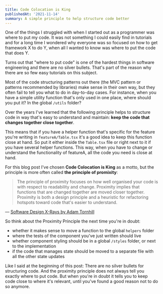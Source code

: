 ```yaml
---
title: Code Colocation is King
publishedAt: '2021-11-14'
summary: A simple principle to help structure code better
---
```


One of the things I struggled with when I started out as a programmer was where to put my code. It was not something I could easily find in tutorials and for a long time I wondered why everyone was so focused on how to get framework X to do Y, when all I wanted to know was where to put the code that does Y.

Turns out that "where to put code" is one of the hardest things in software engineering and there are no silver bullets. That's part of the reason why there are so few easy tutorials on this subject.

Most of the code structuring patterns out there (the MVC pattern or patterns recommended by libraries) make sense in their own way, but they often fail to tell you what to do in day-to-day cases. For instance, when you have a simple utility function that's only used in one place, where should you put it? In the global `/utils` folder?

Over the years I've learned that the following principle helps to structure code in way that's easy to understand and maintain: **keep the code that changes together close together**.

This means that if you have a helper function that's specific for the feature you're writing in `featureA/Table.tsx` it's a good idea to keep this function close at hand. So put it either inside the `Table.tsx` file or right next to it if you have several helper functions. This way, when you have to change or understand the functionality of featureA, all the code you need is close at hand.

For this blog post I've chosen **Code Colocation is King** as a motto, but the principle is more often called **the principle of promixity**:

> The principle of proximity focuses on how well organised your code is with respect to readability and change. Proximity implies that functions that are changed together are moved closer together. Proximity is both a design principle and a heuristic for refactoring hotspots toward code that's easier to understand.

— [Software Design X-Rays by Adam Tornhill](https://pragprog.com/titles/atevol/software-design-x-rays/)

So think about the Proximity Principle the next time you're in doubt:

- whether it makes sense to move a function to the global `helpers` folder
- where the tests of the component you've just written should live
- whether component styling should be in a global `/styles` folder, or next to the implementation
- if the code that manages state should be moved to a separate file with all the other state updates

Like I said at the beginning of this post: There are no silver bullets for structuring code. And the proximity principle does not always tell you exactly where to put code. But when you're in doubt it tells you to keep code close to where it's relevant, until you've found a good reason not to do so anymore.
